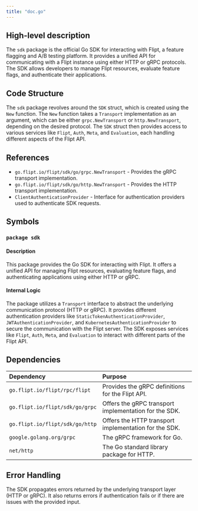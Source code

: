 ```yaml
---
title: "doc.go"
---
```


## High-level description
The `sdk` package is the official Go SDK for interacting with Flipt, a feature flagging and A/B testing platform. It provides a unified API for communicating with a Flipt instance using either HTTP or gRPC protocols. The SDK allows developers to manage Flipt resources, evaluate feature flags, and authenticate their applications.

## Code Structure
The `sdk` package revolves around the `SDK` struct, which is created using the `New` function. The `New` function takes a `Transport` implementation as an argument, which can be either `grpc.NewTransport` or `http.NewTransport`, depending on the desired protocol. The `SDK` struct then provides access to various services like `Flipt`, `Auth`, `Meta`, and `Evaluation`, each handling different aspects of the Flipt API.

## References
- `go.flipt.io/flipt/sdk/go/grpc.NewTransport` - Provides the gRPC transport implementation.
- `go.flipt.io/flipt/sdk/go/http.NewTransport` - Provides the HTTP transport implementation.
- `ClientAuthenticationProvider` - Interface for authentication providers used to authenticate SDK requests.

## Symbols

### `package sdk`
#### Description
This package provides the Go SDK for interacting with Flipt. It offers a unified API for managing Flipt resources, evaluating feature flags, and authenticating applications using either HTTP or gRPC.

#### Internal Logic
The package utilizes a `Transport` interface to abstract the underlying communication protocol (HTTP or gRPC). It provides different authentication providers like `StaticTokenAuthenticationProvider`, `JWTAuthenticationProvider`, and `KubernetesAuthenticationProvider` to secure the communication with the Flipt server. The SDK exposes services like `Flipt`, `Auth`, `Meta`, and `Evaluation` to interact with different parts of the Flipt API.

## Dependencies
| Dependency | Purpose |
|:-----------|:--------|
| `go.flipt.io/flipt/rpc/flipt` | Provides the gRPC definitions for the Flipt API. |
| `go.flipt.io/flipt/sdk/go/grpc` | Offers the gRPC transport implementation for the SDK. |
| `go.flipt.io/flipt/sdk/go/http` | Offers the HTTP transport implementation for the SDK. |
| `google.golang.org/grpc` | The gRPC framework for Go. |
| `net/http` | The Go standard library package for HTTP. |

## Error Handling
The SDK propagates errors returned by the underlying transport layer (HTTP or gRPC). It also returns errors if authentication fails or if there are issues with the provided input.
